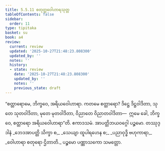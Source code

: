 ```yaml
---
title: 5.5.11 စတုတ္ထဝေါဟာရသုတ္တ
tableOfContents: false
sidebar:
  order: 11
type: tipitaka
basket: su
book: a4
review:
  current: review
  updated: '2025-10-27T21:48:23.808300'
  updated_by: ''
  notes: ''
  history:
  - state: review
    date: '2025-10-27T21:48:23.808300'
    updated_by: ''
    notes: ''
    previous_state: draft
---
```



<ReviewStatus review={frontmatter.review} showDetails={true} />

<HypothesisAnnotation frontmatter={frontmatter} />

<DynamicBreadcrumb />

<Division number="253" book="a4" e="ch" v="15" p="568">

<Paragraph number="1516" book="a4">
“စတ္တာရောမေ, ဘိက္ခဝေ, အရိယဝေါဟာရာ. ကတမေ စတ္တာရော? ဒိဋ္ဌေ ဒိဋ္ဌဝါဒိတာ, သုတေ သုတဝါဒိတာ, မုတေ မုတဝါဒိတာ, ဝိညာတေ ဝိညာတဝါဒိတာ—  ဣမေ ခေါ, ဘိက္ခဝေ, စတ္တာရော အရိယဝေါဟာရာ”တိ.

</Paragraph>
</Division>

<Paragraph number="1517" type="center" book="a4">
ဧကာဒသမံ.



</Paragraph>

<Paragraph number="1518" type="center" book="a4">
အာပတ္တိဘယဝဂ္ဂေါ ပဉ္စမော.



</Paragraph>

<Paragraph number="1519" type="center" book="a4">
တဿုဒ္ဒါနံ


</Paragraph>

<Paragraph number="1520" type="verses" book="a4">
_ဘေဒအာပတ္တိ သိက္ခာ စ,_  
_သေယျာ ထူပါရဟေန စ;_  
_ပညာဝုဒ္ဓိ ဗဟုကာရာ,_  
_ဝေါဟာရာ စတုရော ဌိတာတိ._  


</Paragraph>

<Paragraph number="1521" type="center" book="a4">
ပဉ္စမော ပဏ္ဏာသကော သမတ္တော.
</Paragraph>